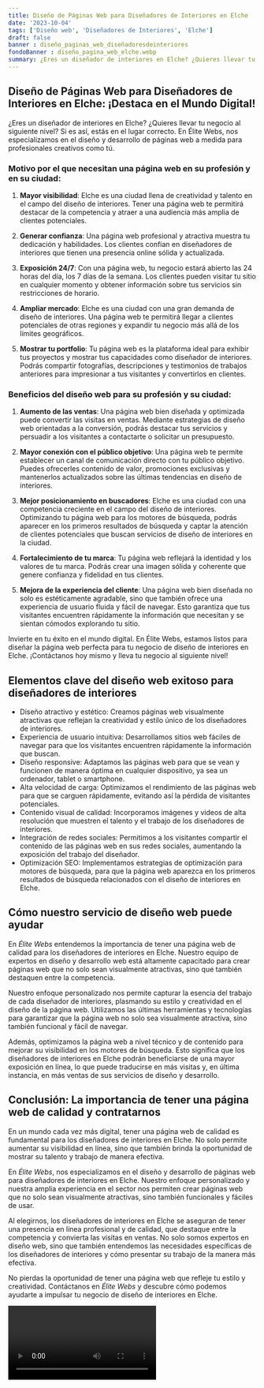 ```yaml
---
title: Diseño de Páginas Web para Diseñadores de Interiores en Elche
date: '2023-10-04'
tags: ['Diseño web', 'Diseñadores de Interiores', 'Elche']
draft: false
banner : diseño_paginas_web_diseñadoresdeinteriores
fondoBanner : diseño_pagina_web_elche.webp
summary: ¿Eres un diseñador de interiores en Elche? ¿Quieres llevar tu negocio al siguiente nivel? Si es así, estás en el lugar correcto. En Élite Webs, nos especializamos en el diseño y desarrollo de páginas web a medida para profesionales creativos como tú.
---
```


## Diseño de Páginas Web para Diseñadores de Interiores en Elche: ¡Destaca en el Mundo Digital!

¿Eres un diseñador de interiores en Elche? ¿Quieres llevar tu negocio al siguiente nivel? Si es así, estás en el lugar correcto. En Élite Webs, nos especializamos en el diseño y desarrollo de páginas web a medida para profesionales creativos como tú.

### Motivo por el que necesitan una página web en su profesión y en su ciudad:

1. **Mayor visibilidad**: Elche es una ciudad llena de creatividad y talento en el campo del diseño de interiores. Tener una página web te permitirá destacar de la competencia y atraer a una audiencia más amplia de clientes potenciales.

2. **Generar confianza**: Una página web profesional y atractiva muestra tu dedicación y habilidades. Los clientes confían en diseñadores de interiores que tienen una presencia online sólida y actualizada.

3. **Exposición 24/7**: Con una página web, tu negocio estará abierto las 24 horas del día, los 7 días de la semana. Los clientes pueden visitar tu sitio en cualquier momento y obtener información sobre tus servicios sin restricciones de horario.

4. **Ampliar mercado**: Elche es una ciudad con una gran demanda de diseño de interiores. Una página web te permitirá llegar a clientes potenciales de otras regiones y expandir tu negocio más allá de los límites geográficos.

5. **Mostrar tu portfolio**: Tu página web es la plataforma ideal para exhibir tus proyectos y mostrar tus capacidades como diseñador de interiores. Podrás compartir fotografías, descripciones y testimonios de trabajos anteriores para impresionar a tus visitantes y convertirlos en clientes.

### Beneficios del diseño web para su profesión y su ciudad:

1. **Aumento de las ventas**: Una página web bien diseñada y optimizada puede convertir las visitas en ventas. Mediante estrategias de diseño web orientadas a la conversión, podrás destacar tus servicios y persuadir a los visitantes a contactarte o solicitar un presupuesto.

2. **Mayor conexión con el público objetivo**: Una página web te permite establecer un canal de comunicación directo con tu público objetivo. Puedes ofrecerles contenido de valor, promociones exclusivas y mantenerlos actualizados sobre las últimas tendencias en diseño de interiores.

3. **Mejor posicionamiento en buscadores**: Elche es una ciudad con una competencia creciente en el campo del diseño de interiores. Optimizando tu página web para los motores de búsqueda, podrás aparecer en los primeros resultados de búsqueda y captar la atención de clientes potenciales que buscan servicios de diseño de interiores en la ciudad.

4. **Fortalecimiento de tu marca**: Tu página web reflejará la identidad y los valores de tu marca. Podrás crear una imagen sólida y coherente que genere confianza y fidelidad en tus clientes.

5. **Mejora de la experiencia del cliente**: Una página web bien diseñada no solo es estéticamente agradable, sino que también ofrece una experiencia de usuario fluida y fácil de navegar. Esto garantiza que tus visitantes encuentren rápidamente la información que necesitan y se sientan cómodos explorando tu sitio.

Invierte en tu éxito en el mundo digital. En Élite Webs, estamos listos para diseñar la página web perfecta para tu negocio de diseño de interiores en Elche. ¡Contáctanos hoy mismo y lleva tu negocio al siguiente nivel!

<GifSeo />

<Cta />

## Elementos clave del diseño web exitoso para diseñadores de interiores

- Diseño atractivo y estético: Creamos páginas web visualmente atractivas que reflejan la creatividad y estilo único de los diseñadores de interiores.
- Experiencia de usuario intuitiva: Desarrollamos sitios web fáciles de navegar para que los visitantes encuentren rápidamente la información que buscan.
- Diseño responsive: Adaptamos las páginas web para que se vean y funcionen de manera óptima en cualquier dispositivo, ya sea un ordenador, tablet o smartphone.
- Alta velocidad de carga: Optimizamos el rendimiento de las páginas web para que se carguen rápidamente, evitando así la pérdida de visitantes potenciales.
- Contenido visual de calidad: Incorporamos imágenes y videos de alta resolución que muestren el talento y el trabajo de los diseñadores de interiores.
- Integración de redes sociales: Permitimos a los visitantes compartir el contenido de las páginas web en sus redes sociales, aumentando la exposición del trabajo del diseñador.
- Optimización SEO: Implementamos estrategias de optimización para motores de búsqueda, para que la página web aparezca en los primeros resultados de búsqueda relacionados con el diseño de interiores en Elche.

## Cómo nuestro servicio de diseño web puede ayudar

En *Élite Webs* entendemos la importancia de tener una página web de calidad para los diseñadores de interiores en Elche. Nuestro equipo de expertos en diseño y desarrollo web está altamente capacitado para crear páginas web que no solo sean visualmente atractivas, sino que también destaquen entre la competencia.

Nuestro enfoque personalizado nos permite capturar la esencia del trabajo de cada diseñador de interiores, plasmando su estilo y creatividad en el diseño de la página web. Utilizamos las últimas herramientas y tecnologías para garantizar que la página web no solo sea visualmente atractiva, sino también funcional y fácil de navegar.

Además, optimizamos la página web a nivel técnico y de contenido para mejorar su visibilidad en los motores de búsqueda. Esto significa que los diseñadores de interiores en Elche podrán beneficiarse de una mayor exposición en línea, lo que puede traducirse en más visitas y, en última instancia, en más ventas de sus servicios de diseño y desarrollo.

## Conclusión: La importancia de tener una página web de calidad y contratarnos

En un mundo cada vez más digital, tener una página web de calidad es fundamental para los diseñadores de interiores en Elche. No solo permite aumentar su visibilidad en línea, sino que también brinda la oportunidad de mostrar su talento y trabajo de manera efectiva.

En *Élite Webs*, nos especializamos en el diseño y desarrollo de páginas web para diseñadores de interiores en Elche. Nuestro enfoque personalizado y nuestra amplia experiencia en el sector nos permiten crear páginas web que no solo sean visualmente atractivas, sino también funcionales y fáciles de usar.

Al elegirnos, los diseñadores de interiores en Elche se aseguran de tener una presencia en línea profesional y de calidad, que destaque entre la competencia y convierta las visitas en ventas. No solo somos expertos en diseño web, sino que también entendemos las necesidades específicas de los diseñadores de interiores y cómo presentar su trabajo de la manera más efectiva.

No pierdas la oportunidad de tener una página web que refleje tu estilo y creatividad. Contáctanos en *Élite Webs* y descubre cómo podemos ayudarte a impulsar tu negocio de diseño de interiores en Elche.

<Video />

<CtaBot job='Diseñadores de Interiores' city='Elche'/>

<Gmaps query='Elche+españa+maps' />